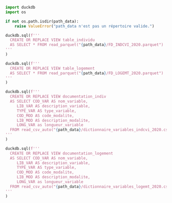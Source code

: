 ```python
import duckdb
import os

if not os.path.isdir(path_data):
    raise ValueError("path_data n'est pas un répertoire valide.")

duckdb.sql(f'''
  CREATE OR REPLACE VIEW table_individu
  AS SELECT * FROM read_parquet("{path_data}/FD_INDCVI_2020.parquet")
'''
)

duckdb.sql(f'''
  CREATE OR REPLACE VIEW table_logement
  AS SELECT * FROM read_parquet("{path_data}/FD_LOGEMT_2020.parquet")
'''
)

duckdb.sql(f'''
  CREATE OR REPLACE VIEW documentation_indiv
  AS SELECT COD_VAR AS nom_variable,
     LIB_VAR AS description_variable,
     TYPE_VAR AS type_variable,
     COD_MOD AS code_modalite,
     LIB_MOD AS description_modalite,
     LONG_VAR as longueur_variable
  FROM read_csv_auto("{path_data}/dictionnaire_variables_indcvi_2020.csv", header=true)
'''
)

duckdb.sql(f'''
  CREATE OR REPLACE VIEW documentation_logement
  AS SELECT COD_VAR AS nom_variable,
     LIB_VAR AS description_variable,
     TYPE_VAR AS type_variable,
     COD_MOD AS code_modalite,
     LIB_MOD AS description_modalite,
     LONG_VAR as longueur_variable
  FROM read_csv_auto("{path_data}/dictionnaire_variables_logemt_2020.csv", header=true)
'''
)
```
